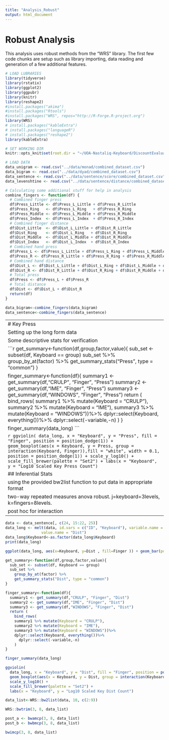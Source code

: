 ---
title: "Analysis_Robust"
output: html_document
---

# Robust Analysis

This analysis uses robust methods from the "WRS" library. The first few code chunks are setup such as library importing, data reading and generation of a few additional features.

```{r, echo=FALSE}
# LOAD LUBRARIES
library(tidyverse)
library(rstatix)
library(ggplot2)
library(ggpubr)
library(knitr)
library(reshape2)
#install.packages("akima")
#install.packages("Rtools")
#install.packages("WRS", repos="http://R-Forge.R-project.org")
library(WRS)
# install.packages("kableExtra")
# install.packages("languageR")
# install.packages("reshape2")
library(kableExtra)
```

```{r, echo=FALSE}
# SET WORKING DIR
knitr::opts_knit$set(root.dir = "~/UOA-Nastaliq-Keyboard/DiscountEvaluation/src_r/")
```

```{r}
# LOAD DATA
data_unigram <- read.csv("../data/monad/combined_dataset.csv")
data_bigram <- read.csv("../data/dyad/combined_dataset.csv")
data_sentence <- read.csv("../data/sentence/score/combined_dataset.csv")
data_levenshtine <- read.csv("../data/sentence/distance/combined_dataset.csv")
```

```{r, echo=FALSE}
# Calculating some additional stuff for help in analysis
combine_fingers <- function(df) {
  # Combined finger press
  df$Press_Little <- df$Press_L_Little + df$Press_R_Little
  df$Press_Ring   <- df$Press_L_Ring   + df$Press_R_Ring
  df$Press_Middle <- df$Press_L_Middle + df$Press_R_Middle
  df$Press_Index  <- df$Press_L_Index  + df$Press_R_Index
  # Combined finger distance
  df$Dist_Little  <- df$Dist_L_Little + df$Dist_R_Little
  df$Dist_Ring    <- df$Dist_L_Ring   + df$Dist_R_Ring
  df$Dist_Middle  <- df$Dist_L_Middle + df$Dist_R_Middle
  df$Dist_Index   <- df$Dist_L_Index  + df$Dist_R_Index
  # Combined hand press
  df$Press_L <- df$Press_L_Little + df$Press_L_Ring + df$Press_L_Middle + df$Press_L_Index
  df$Press_R <- df$Press_R_Little + df$Press_R_Ring + df$Press_R_Middle + df$Press_R_Index
  # Combined hand distance
  df$Dist_L <- df$Dist_L_Little + df$Dist_L_Ring + df$Dist_L_Middle + df$Dist_L_Index
  df$Dist_R <- df$Dist_R_Little + df$Dist_R_Ring + df$Dist_R_Middle + df$Dist_R_Index
  # Total press
  df$Press <- df$Press_L + df$Press_R
  # Total distance
  df$Dist <- df$Dist_L + df$Dist_R
  return(df)
}

data_bigram<-combine_fingers(data_bigram)
data_sentence<-combine_fingers(data_sentence)
```
------------------------------------------------------------------------
# Key Press

Setting up the long form data
```{r, echo=FALSE}
data <- data_sentence[, c(24, 7:14, 25)]
data_long <- melt(data, id.vars = c("ID", "Keyboard"), variable.name = "Finger", 
                value.name = "Press")
data_long$Keyboard<-as.factor(data_long$Keyboard)
print(data_long)
```

Some descriptive stats for verification
```{r echo =" FALSE"}
ggplot(data_long, aes(x=Keyboard, y=Press , fill=Finger )) + geom_bar(position = "dodge", stat = "summary", fun = "sum")+scale_fill_brewer(palette = "Set2")+labs(x = "Ket Press Count", y = "Keyboard")
```

```{r, echo = FALSE}
get_summary<-function(df,group,factor,value){
  sub_set <- subset(df, Keyboard == group)
  sub_set %>%
    group_by_at(factor) %>%
    get_summary_stats("Press", type = "common")
}

finger_summary<-function(df){
  summary1 <- get_summary(df,"CRULP", "Finger", "Press")
  summary2 <- get_summary(df,"IME", "Finger", "Press")
  summary3 <- get_summary(df,"WINDOWS", "Finger", "Press")
  return (
    bind_rows(
    summary1 %>% mutate(Keyboard = "CRULP"),
    summary2 %>% mutate(Keyboard = "IME"),
    summary3 %>% mutate(Keyboard = "WINDOWS"))%>%
    dplyr::select(Keyboard, everything())%>%
      dplyr::select(-variable,-n)
    )
}

finger_summary(data_long)
```

```{r, echo = FALSE}
ggviolin(
  data_long, x = "Keyboard", y = "Press", fill = "Finger", position = position_dodge(1)) +
  geom_boxplot(aes(x = Keyboard, y = Press, group = interaction(Keyboard, Finger)),fill = "white", width = 0.1, position = position_dodge(1)) +
  scale_y_log10() +
  scale_fill_brewer(palette = "Set2") +
  labs(x = "Keyboard", y = "Log10 Scaled Key Press Count")
```

## Inferential Stats

using the provided bw2list function to put data in appropriate format
```{r, echo=FALSE}
data_list<-WRS::bw2list(data, 10, c(2:9))
```

two-way repeated measures anova robust. j=keyboard=3levels, k=fingers=8levels.
```{r, echo=FALSE}
WRS::bwtrim(3, 8, data_list)
```
post hoc for factor A and B
```{r, echo=FALSE}
post_a <- bwamcp(3, 8, data_list)
post_b <- bwbmcp(3, 8, data_list)
```

post hoc for interaction
```{r, echo=FALSE}
bwimcp(3, 8, data_list)
```
------------------------------------------------------------------------
```{r, echo=FALSE}
data <- data_sentence[, c(24, 15:22, 25)]
data_long <- melt(data, id.vars = c("ID", "Keyboard"), variable.name = "Finger", 
                value.name = "Dist")
data_long$Keyboard<-as.factor(data_long$Keyboard)
print(data_long)
```

```{r echo =" FALSE"}
ggplot(data_long, aes(x=Keyboard, y=Dist , fill=Finger )) + geom_bar(position = "dodge", stat = "summary", fun = "sum")+scale_fill_brewer(palette = "Set2")+labs(x = "Keyying Dist", y = "Keyboard")
```

```{r, echo = FALSE}
get_summary<-function(df,group,factor,value){
  sub_set <- subset(df, Keyboard == group)
  sub_set %>%
    group_by_at(factor) %>%
    get_summary_stats("Dist", type = "common")
}

finger_summary<-function(df){
  summary1 <- get_summary(df,"CRULP", "Finger", "Dist")
  summary2 <- get_summary(df,"IME", "Finger", "Dist")
  summary3 <- get_summary(df,"WINDOWS", "Finger", "Dist")
  return (
    bind_rows(
    summary1 %>% mutate(Keyboard = "CRULP"),
    summary2 %>% mutate(Keyboard = "IME"),
    summary3 %>% mutate(Keyboard = "WINDOWS"))%>%
    dplyr::select(Keyboard, everything())%>%
      dplyr::select(-variable,-n)
    )
}

finger_summary(data_long)
```

```{r, echo = FALSE}
ggviolin(
  data_long, x = "Keyboard", y = "Dist", fill = "Finger", position = position_dodge(1)) +
  geom_boxplot(aes(x = Keyboard, y = Dist, group = interaction(Keyboard, Finger)),fill = "white", width = 0.1, position = position_dodge(1)) +
  scale_y_log10() +
  scale_fill_brewer(palette = "Set2") +
  labs(x = "Keyboard", y = "Log10 Scaled Key Dist Count")
```

```{r, echo=FALSE}
data_list<-WRS::bw2list(data, 10, c(2:9))
```
```{r, echo=FALSE}
WRS::bwtrim(3, 8, data_list)
```

```{r, echo=FALSE}
post_a <- bwamcp(3, 8, data_list)
post_b <- bwbmcp(3, 8, data_list)
```

```{r, echo=FALSE}
bwimcp(3, 8, data_list)
```